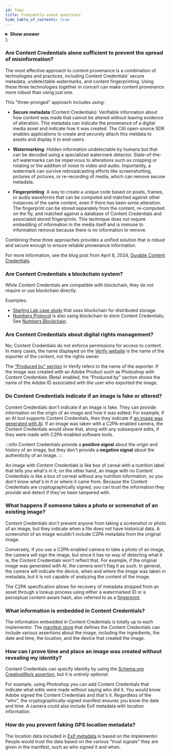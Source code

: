 ```yaml
---
id: faqs
title: Frequently-asked questions
hide_table_of_contents: true
---
```



<TOCInline toc={toc} />

  <details style={{ backgroundColor: '#fff', marginRight: '20px' }}>
    <summary>
      <b>Show answer</b>
    </summary>
    {children}
  </details>
);

### Are Content Credentials alone sufficient to prevent the spread of misinformation?

<FaqAnswer>

The most effective approach to content provenance is a combination of technologies and practices, including Content Credentials' secure metadata, undetectable watermarks, and content fingerprinting. Using these three technologies together in concert can make content provenance more robust than using just one.

This "three-pronged" approach includes using:

- **Secure metadata** (Content Credentials): Verifiable information about how content was made that cannot be altered without leaving evidence of alteration. This metadata can indicate the provenance of a digital media asset and indicate how it was created. The CAI open-source SDK enables applications to create and securely attach this metdata to assets and display it to end-users.

- **Watermarking**: Hidden information undetectable by humans but that can be decoded using a specialized watermark detector. State-of-the-art watermarks can be impervious to alterations such as cropping or rotating or the addition of noise to video and audio. Importantly, a watermark can survive rebroadcasting efforts like screenshotting, pictures of pictures, or re-recording of media, which can remove secure metadata.

- **Fingerprinting**: A way to create a unique code based on pixels, frames, or audio waveforms that can be computed and matched against other instances of the same content, even if there has been some alteration. The fingerprint can be stored separately from the content, re-computed on the fly, and matched against a database of Content Credentials and associated stored fingerprints. This technique does not require embedding of information in the media itself and is immune to information removal because there is no information to remove.

Combining these three approaches provides a unified solution that is robust and secure enough to ensure reliable provenance information.

For more information, see the blog post from April 8, 2024, [Durable Content Credentials](https://contentauthenticity.org/blog/durable-content-credentials).

</FaqAnswer>

### Are Content Credentials a blockchain system?

<FaqAnswer>

While Content Credentials are compatible with blockchain, they do not require or use blockchain directly.

Examples:

- [Starling Lab case study](https://www.starlinglab.org/78days/) that uses blockchain for distributed storage.
- [Numbers Protocol](https://www.numbersprotocol.io/) is also using blockchain to store Content Credentials; See [Numbers Blockchain](https://docs.numbersprotocol.io/developers/numbers-blockchain).

</FaqAnswer>

### Are Content Credentials about digital rights management?

<FaqAnswer>

No; Content Credentials do not enforce permissions for access to content. In many cases, the name displayed on the [Verify website](https://contentcredentials.org/verify) is the name of the exporter of the content, not the rights owner.

The [“Produced by” section](verify#produced-by) in Verify refers to the name of the exporter. If the image was created with an Adobe Product such as Photoshop with Content Credentials (Beta) enabled, the “Produced by” section shows the name of the Adobe ID associated with the user who exported the image.

</FaqAnswer>

### Do Content Credentials indicate if an image is fake or altered?

<FaqAnswer>

Content Credentials don't indicate if an image is fake. They can provide information on the origin of an image and how it was edited: For example, if an AI tool supports Content Credentials, then they indicate if [an image was generated with AI](manifest/assertions-actions#generative-ai-action). If an image was taken with a C2PA-enabled camera, the Content Credentials would show that, along with any subsequent edits, if they were made with C2PA-enabled software tools.

:::info
Content Credentials provide a **positive signal** about the origin and history of an image, but they don't provide a **negative signal** about the authenticity of an image.
:::

An image with Content Credentials is like box of cereal with a nutrition label that tells you what's in it; on the other hand, an image with no Content Credentials is like a box of cerreal without any nutrition information, so you don't know what's in it or where it came from. Because the Content Credentials are cryptographically signed, you can trust the information they provide and detect if they've been tampered with.

</FaqAnswer>

### What happens if someone takes a photo or screenshot of an existing image?

<FaqAnswer>

Content Credentials don't prevent anyone from taking a screenshot or photo of an image, but they indicate when a file does not have historical data. A screenshot of an image wouldn't include C2PA metadata from the original image.

Conversely, if you use a C2PA-enabled camera to take a photo of an image, the camera will sign the image, but since it has no way of detecting what it is, the Content Credentials won't reflect that. For example, if the original image was generated with AI, the camera won't flag it as such. In general, the camera will indicate the device, when and where the image was taken in metadata, but it is not capable of analyzing the content of the image.

The C2PA specification allows for recovery of metadata stripped from an asset through a lookup process using either a watermarked ID or a perceptual content-aware hash, also referred to as a [fingerprint](https://c2pa.org/specifications/specifications/2.0/specs/C2PA_Specification.html#_fingerprint).

</FaqAnswer>

### What information is embedded in Content Credentials?

<FaqAnswer>

The information embedded in Content Credentials is totally up to each implementor.
The [manifest store](manifest/understanding-manifest) that defines the Content Credentials
can include various assertions about the image, including the ingredients, the
date and time, the location, and the device that created the image.

</FaqAnswer>

### How can I prove time and place an image was created without revealing my identity?

<FaqAnswer>

Content Credentials can specify identity by using the [Schema.org CreativeWork assertion](manifest/assertions-actions#creative-work-assertion), but it is _entirely optional_.

For example, using Photoshop you
can add Content Credentials that indicate what edits were made without saying who
did it. You would know Adobe signed the Content Credentials and that's it. Regardless
of the "who", the cryptographically-signed manifest ensures you know the date and
time. A camera could also include Exif metadata with location information.

</FaqAnswer>

### How do you prevent faking GPS location metadata?

<FaqAnswer>

The location data included in [Exif metadata](manifest/assertions-actions#exif-assertion) is based on the implementor. People would trust the data based on the various "trust signals" they are given in the manifest, such as who signed it and when.

</FaqAnswer>
